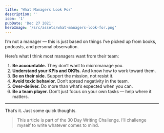 ```yaml
---
title: 'What Managers Look For'
description: ''
icon: '1'
pubDate: 'Dec 27 2021'
heroImage: '/src/assets/what-managers-look-for.png'
---
```


I’m not a manager — this is just based on things I’ve picked up from books, podcasts, and personal observation.

Here’s what I think most managers want from their team:

1. **Be accountable.** They don’t want to micromanage you.
2. **Understand your KPIs and OKRs.** And know how to work toward them.
3. **Be on their side.** Support the mission, not resist it.
4. **Avoid toxic behavior.** Don’t spread negativity in the team.
5. **Over-deliver.** Do more than what’s expected when you can.
6. **Be a team player.** Don’t just focus on your own tasks — help where it matters.

---

That’s it. Just some quick thoughts.

> This article is part of the 30 Day Writing Challenge. I’ll challenge myself to write whatever comes to mind.
